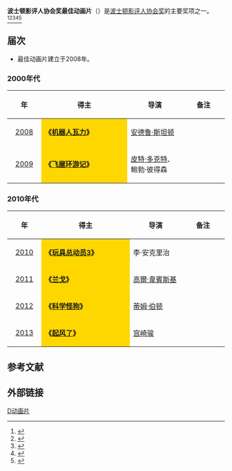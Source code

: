 '''波士顿影评人协会奖最佳动画片'''（{{lang-en|'''Boston Society of Film Critics Award for Best Animated Film'''}}）是[[波士顿影评人协会|波士顿影评人协会奖]]的主要奖项之一。<ref>{{cite web |url=http://yule.sohu.com/20131208/n391444193.shtml |title=波士顿影评人协会奖颁发 《为奴十二年》占六项 |accessdate=2013 |publisher=搜狐网 |work= |language=zh-hans |archive-date=2020-03-28 |archive-url=https://web.archive.org/web/20200328060021/https://yule.sohu.com/20131208/n391444193.shtml |dead-url=no }}</ref><ref>{{cite web |url=http://ent.sina.com.cn/m/f/2012-12-17/11073813272.shtml |title=波士顿影评人协会奖公布 《刺本-拉登》获最佳 |accessdate=2012 |publisher=新浪网 |work= |language=zh-hans |archive-date=2021-01-27 |archive-url=https://web.archive.org/web/20210127112905/http://ent.sina.com.cn/m/f/2012-12-17/11073813272.shtml |dead-url=no }}</ref><ref>{{cite web|url=http://ent.qq.com/a/20121210/000329.htm|title=波士顿影评人协会奖揭晓 《刺杀本拉登》夺最佳|accessdate=2012|publisher=腾讯网|work=|language=zh-hans|deadurl=yes|archiveurl=https://web.archive.org/web/20140328133025/http://ent.qq.com/a/20121210/000329.htm|archivedate=2014-03-28}}</ref><ref>{{cite web |url=http://ent.163.com/11/1214/14/7L8A73KM00034O55.html |title=波士顿影评人协会奖揭晓 《艺术家》获最佳影片 |accessdate=2011 |publisher=网易 |work= |language=zh-hans |archive-date=2021-01-25 |archive-url=https://web.archive.org/web/20210125203030/https://ent.163.com/11/1214/14/7L8A73KM00034O55.html |dead-url=no }}</ref><ref>{{cite web |url=http://ent.sina.com.cn/m/f/2011-12-12/11123505177.shtml |title=波士顿影评人协会奖：《艺术家》破《雨果》 |accessdate=2011 |publisher=新浪网 |work= |language=zh-hans |archive-date=2021-01-27 |archive-url=https://web.archive.org/web/20210127113028/http://ent.sina.com.cn/m/f/2011-12-12/11123505177.shtml |dead-url=no }}</ref>

== 届次 ==
*最佳动画片建立于2008年。
=== 2000年代 ===
{| class="wikitable" width="95%" cellpadding="5"
|-
!width="100"|年
!width="450"|得主
!width="250"|导演
!width="200"|备注
|-
|style="text-align:center;"| [[第29届波士顿影评人协会奖|2008]] ||  style="background:#FFD700;" | '''《[[机器人瓦力|机器人瓦力]]》''' || [[安德鲁·斯坦顿|安德鲁·斯坦顿]] || 
|-
|style="text-align:center;"| [[第30届波士顿影评人协会奖|2009]] ||  style="background:#FFD700;" |'''《[[飞屋环游记|飞屋环游记]]》''' || [[皮特·多克特|皮特·多克特]]、鲍勃·彼得森 ||  
|}

=== 2010年代 ===
{| class="wikitable" width="95%" cellpadding="5"
|-
!width="100"|年
!width="450"|得主
!width="250"|导演
!width="200"|备注
|-
|style="text-align:center;"| [[第31届波士顿影评人协会奖|2010]] ||  style="background:#FFD700;" | '''《[[玩具总动员3|玩具总动员3]]》''' || 李·安克里治 ||  
|-
|style="text-align:center;"| [[第32届波士顿影评人协会奖|2011]] ||  style="background:#FFD700;" | '''《[[兰戈|兰戈]]》''' || [[高爾·韋賓斯基|高爾·韋賓斯基]] ||  
|-
|style="text-align:center;"| [[第33届波士顿影评人协会奖|2012]] ||  style="background:#FFD700;" | '''《[[科学怪狗|科学怪狗]]》'''|| [[蒂姆·伯顿|蒂姆·伯顿]] || 
|-
|style="text-align:center;"| [[第34届波士顿影评人协会奖|2013]] || style="background:#FFD700;" | '''《[[起风了|起风了]]》'''|| [[宫崎骏|宫崎骏]]  ||  
|}

==参考文献==
{{reflist}}

== 外部链接 ==
{{波士顿影评人协会奖}}

[[Category:波士顿影评人协会奖|D动画片]]